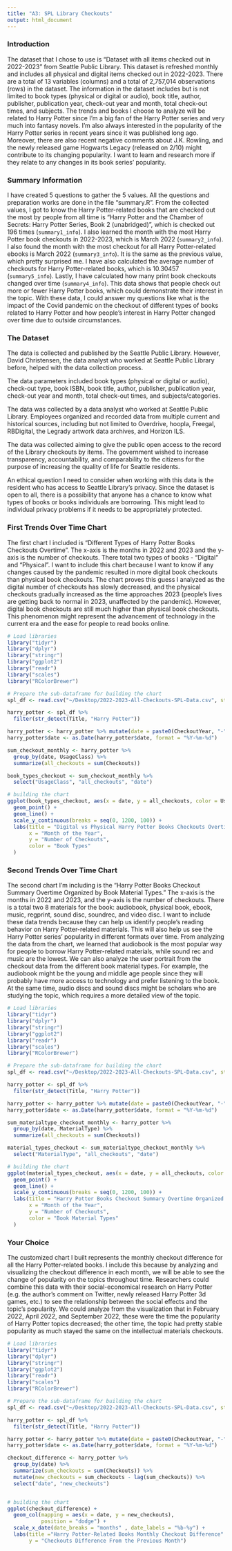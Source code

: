```yaml
---
title: "A3: SPL Library Checkouts"
output: html_document
---
```


### Introduction

The dataset that I chose to use is "Dataset with all items checked out in 2022-2023" from Seattle Public Library. This dataset is refreshed monthly and includes all physical and digital items checked out in 2022-2023. There are a total of 13 variables (columns) and a total of 2,757,014 observations (rows) in the dataset. The information in the dataset includes but is not limited to book types (physical or digital or audio), book title, author, publisher, publication year, check-out year and month, total check-out times, and subjects. The trends and books I choose to analyze will be related to Harry Potter since I'm a big fan of the Harry Potter series and very much into fantasy novels. I'm also always interested in the popularity of the Harry Potter series in recent years since it was published long ago. Moreover, there are also recent negative comments about J.K. Rowling, and the newly released game Hogwarts Legacy (released on 2/10) might contribute to its changing popularity. I want to learn and research more if they relate to any changes in its book series' popularity.

### Summary Information

I have created 5 questions to gather the 5 values. All the questions and preparation works are done in the file "summary.R". From the collected values, I got to know the Harry Potter-related books that are checked out the most by people from all time is "Harry Potter and the Chamber of Secrets: Harry Potter Series, Book 2 (unabridged)", which is checked out 196 times (`summary1_info`). I also learned the month with the most Harry Potter book checkouts in 2022-2023, which is March 2022 (`summary2_info`). I also found the month with the most checkout for all Harry Potter-related ebooks is March 2022 (`summary3_info`). It is the same as the previous value, which pretty surprised me. I have also calculated the average number of checkouts for Harry Potter-related books, which is 10.30457 (`summary5_info`). Lastly, I have calculated how many print book checkouts changed over time (`summary4_info`). This data shows that people check out more or fewer Harry Potter books, which could demonstrate their interest in the topic. With these data, I could answer my questions like what is the impact of the Covid pandemic on the checkout of different types of books related to Harry Potter and how people's interest in Harry Potter changed over time due to outside circumstances.

### The Dataset

The data is collected and published by the Seattle Public Library. However, David Christensen, the data analyst who worked at Seattle Public Library before, helped with the data collection process.

The data parameters included book types (physical or digital or audio), check-out type, book ISBN, book title, author, publisher, publication year, check-out year and month, total check-out times, and subjects/categories.

The data was collected by a data analyst who worked at Seattle Public Library. Employees organized and recorded data from multiple current and historical sources, including but not limited to Overdrive, hoopla, Freegal, RBDigital, the Legrady artwork data archives, and Horizon ILS.

The data was collected aiming to give the public open access to the record of the Library checkouts by items. The government wished to increase transparency, accountability, and comparability to the citizens for the purpose of increasing the quality of life for Seattle residents.

An ethical question I need to consider when working with this data is the resident who has access to Seattle Library's privacy. Since the dataset is open to all, there is a possibility that anyone has a chance to know what types of books or books individuals are borrowing. This might lead to individual privacy problems if it needs to be appropriately protected.

### First Trends Over Time Chart

The first chart I included is "Different Types of Harry Potter Books Checkouts Overtime". The x-axis is the months in 2022 and 2023 and the y-axis is the number of checkouts. There total two types of books - "Digital" and "Physical". I want to include this chart because I want to know if any changes caused by the pandemic resulted in more digital book checkouts than physical book checkouts. The chart proves this guess I analyzed as the digital number of checkouts has slowly decreased, and the physical checkouts gradually increased as the time approaches 2023 (people's lives are getting back to normal in 2023, unaffected by the pandemic). However, digital book checkouts are still much higher than physical book checkouts. This phenomenon might represent the advancement of technology in the current era and the ease for people to read books online.

```r
# Load libraries
library("tidyr")
library("dplyr")
library("stringr")
library("ggplot2")
library("readr")
library("scales")
library("RColorBrewer")

# Prepare the sub-dataframe for building the chart
spl_df <- read.csv("~/Desktop/2022-2023-All-Checkouts-SPL-Data.csv", stringsAsFactors = FALSE)

harry_potter <- spl_df %>%
  filter(str_detect(Title, "Harry Potter"))

harry_potter <- harry_potter %>% mutate(date = paste0(CheckoutYear, "-", CheckoutMonth,  "-01" ))
harry_potter$date <- as.Date(harry_potter$date, format = "%Y-%m-%d")

sum_checkout_monthly <- harry_potter %>%
  group_by(date, UsageClass) %>% 
  summarize(all_checkouts = sum(Checkouts))

book_types_checkout <- sum_checkout_monthly %>%
  select("UsageClass", "all_checkouts", "date")

# building the chart
ggplot(book_types_checkout, aes(x = date, y = all_checkouts, color = UsageClass)) +
  geom_point() +
  geom_line() +
  scale_y_continuous(breaks = seq(0, 1200, 100)) +
  labs(title = "Digital vs Physical Harry Potter Books Checkouts Overtime",
       x = "Month of the Year",
       y = "Number of Checkouts",
       color = "Book Types"
  )
```

### Second Trends Over Time Chart

The second chart I'm including is the "Harry Potter Books Checkout Summary Overtime Organized by Book Material Types." The x-axis is the months in 2022 and 2023, and the y-axis is the number of checkouts. There is a total two 8 materials for the book: audiobook, physical book, ebook, music, regprint, sound disc, soundrec, and video disc. I want to include these data trends because they can help us identify people's reading behavior on Harry Potter-related materials. This will also help us see the Harry Potter series' popularity in different formats over time. From analyzing the data from the chart, we learned that audiobook is the most popular way for people to borrow Harry Potter-related materials, while sound rec and music are the lowest. We can also analyze the user portrait from the checkout data from the different book material types. For example, the audiobook might be the young and middle age people since they will probably have more access to technology and prefer listening to the book. At the same time, audio discs and sound discs might be scholars who are studying the topic, which requires a more detailed view of the topic.

```r
# Load libraries
library("tidyr")
library("dplyr")
library("stringr")
library("ggplot2")
library("readr")
library("scales")
library("RColorBrewer")

# Prepare the sub-dataframe for building the chart
spl_df <- read.csv("~/Desktop/2022-2023-All-Checkouts-SPL-Data.csv", stringsAsFactors = FALSE)

harry_potter <- spl_df %>%
  filter(str_detect(Title, "Harry Potter"))

harry_potter <- harry_potter %>% mutate(date = paste0(CheckoutYear, "-", CheckoutMonth,  "-01" ))
harry_potter$date <- as.Date(harry_potter$date, format = "%Y-%m-%d")

sum_materialtype_checkout_monthly <- harry_potter %>%
  group_by(date, MaterialType) %>% 
  summarize(all_checkouts = sum(Checkouts))

material_types_checkout <- sum_materialtype_checkout_monthly %>%
  select("MaterialType", "all_checkouts", "date")

# building the chart
ggplot(material_types_checkout, aes(x = date, y = all_checkouts, color = MaterialType)) +
  geom_point() +
  geom_line() +
  scale_y_continuous(breaks = seq(0, 1200, 100)) +
  labs(title = "Harry Potter Books Checkout Summary Overtime Organized by Book Material Types",
       x = "Month of the Year",
       y = "Number of Checkouts",
       color = "Book Material Types"
  )
```

### Your Choice

The customized chart I built represents the monthly checkout difference for all the Harry Potter-related books. I include this because by analyzing and visualizing the checkout difference in each month, we will be able to see the change of popularity on the topics throughout time. Researchers could combine this data with their social-economical research on Harry Potter (e.g. the author's comment on Twitter, newly released Harry Potter 3d games, etc.) to see the relationship between the social effects and the topic's popularity. We could analyze from the visualization that in February 2022, April 2022, and September 2022, these were the time the popularity of Harry Potter topics decreased; the other time, the topic had pretty stable popularity as much stayed the same on the intellectual materials checkouts.

```r
# Load libraries
library("tidyr")
library("dplyr")
library("stringr")
library("ggplot2")
library("readr")
library("scales")
library("RColorBrewer")

# Prepare the sub-dataframe for building the chart
spl_df <- read.csv("~/Desktop/2022-2023-All-Checkouts-SPL-Data.csv", stringsAsFactors = FALSE)

harry_potter <- spl_df %>%
  filter(str_detect(Title, "Harry Potter"))

harry_potter <- harry_potter %>% mutate(date = paste0(CheckoutYear, "-", CheckoutMonth,  "-01" ))
harry_potter$date <- as.Date(harry_potter$date, format = "%Y-%m-%d")

checkout_difference <- harry_potter %>%
  group_by(date) %>% 
  summarize(sum_checkouts = sum(Checkouts)) %>% 
  mutate(new_checkouts = sum_checkouts - lag(sum_checkouts)) %>% 
  select("date", "new_checkouts")


# building the chart
ggplot(checkout_difference) +
  geom_col(mapping = aes(x = date, y = new_checkouts),
           position = "dodge") +
  scale_x_date(date_breaks = "months" , date_labels = "%b-%y") +
  labs(title ="Harry Potter-Related Books Monthly Checkout Difference" , x = "Month of the Year",
       y = "Checkouts Difference From the Previous Month")
```